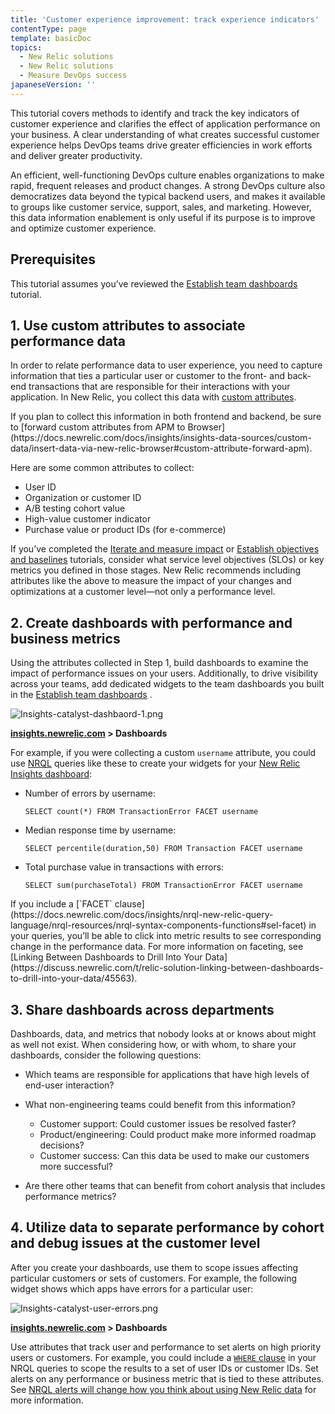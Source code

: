 ```yaml
---
title: 'Customer experience improvement: track experience indicators'
contentType: page
template: basicDoc
topics:
  - New Relic solutions
  - New Relic solutions
  - Measure DevOps success
japaneseVersion: ''
---
```


This tutorial covers methods to identify and track the key indicators of customer experience and clarifies the effect of application performance on your business. A clear understanding of what creates successful customer experience helps DevOps teams drive greater efficiencies in work efforts and deliver greater productivity.

An efficient, well-functioning DevOps culture enables organizations to make rapid, frequent releases and product changes. A strong DevOps culture also democratizes data beyond the typical backend users, and makes it available to groups like customer service, support, sales, and marketing. However, this data information enablement is only useful if its purpose is to improve and optimize customer experience.

## Prerequisites

This tutorial assumes you’ve reviewed the [Establish team dashboards](/docs/establish-team-dashboards) tutorial.

## 1. Use custom attributes to associate performance data

In order to relate performance data to user experience, you need to capture information that ties a particular user or customer to the front- and back-end transactions that are responsible for their interactions with your application. In New Relic, you collect this data with [custom attributes](https://docs.newrelic.com/docs/agents/manage-apm-agents/agent-data/collect-custom-attributes).

<Callout variant="tip">
  If you plan to collect this information in both frontend and backend, be sure to [forward custom attributes from APM to Browser](https://docs.newrelic.com/docs/insights/insights-data-sources/custom-data/insert-data-via-new-relic-browser#custom-attribute-forward-apm).
</Callout>

Here are some common attributes to collect:

* User ID
* Organization or customer ID
* A/B testing cohort value
* High-value customer indicator
* Purchase value or product IDs (for e-commerce)

If you’ve completed the [Iterate and measure impact](/docs/iterate-measure-impact) or [Establish objectives and baselines](/docs/establish-objectives-baselines) tutorials, consider what service level objectives (SLOs) or key metrics you defined in those stages. New Relic recommends including attributes like the above to measure the impact of your changes and optimizations at a customer level—not only a performance level.

## 2. Create dashboards with performance and business metrics

Using the attributes collected in Step 1, build dashboards to examine the impact of performance issues on your users. Additionally, to drive visibility across your teams, add dedicated widgets to the team dashboards you built in the [Establish team dashboards](/docs/establish-team-dashboards) .

![Insights-catalyst-dashbaord-1.png](./images/Insights-catalyst-dashbaord-1.png "Insights-catalyst-dashbaord-1.png")

**[insights.newrelic.com](https://insights.newrelic.com) > Dashboards**

For example, if you were collecting a custom `username` attribute, you could use [NRQL](https://docs.newrelic.com/docs/insights/nrql-new-relic-query-language/using-nrql/introduction-nrql) queries like these to create your widgets for your [New Relic Insights dashboard](https://docs.newrelic.com/docs/insights/use-insights-ui/manage-dashboards/create-edit-copy-insights-dashboards):

* Number of errors by username:

  ```
  SELECT count(*) FROM TransactionError FACET username
  ```
* Median response time by username:

  ```
  SELECT percentile(duration,50) FROM Transaction FACET username
  ```
* Total purchase value in transactions with errors:

  ```
  SELECT sum(purchaseTotal) FROM TransactionError FACET username
  ```

<Callout variant="tip">
  If you include a [`FACET` clause](https://docs.newrelic.com/docs/insights/nrql-new-relic-query-language/nrql-resources/nrql-syntax-components-functions#sel-facet) in your queries, you’ll be able to click into metric results to see corresponding change in the performance data. For more information on faceting, see [Linking Between Dashboards to Drill Into Your Data](https://discuss.newrelic.com/t/relic-solution-linking-between-dashboards-to-drill-into-your-data/45563).
</Callout>

## 3. Share dashboards across departments

Dashboards, data, and metrics that nobody looks at or knows about might as well not exist. When considering how, or with whom, to share your dashboards, consider the following questions:

* Which teams are responsible for applications that have high levels of end-user interaction?
* What non-engineering teams could benefit from this information?

  * Customer support: Could customer issues be resolved faster?
  * Product/engineering: Could product make more informed roadmap decisions?
  * Customer success: Can this data be used to make our customers more successful?
* Are there other teams that can benefit from cohort analysis that includes performance metrics?

## 4. Utilize data to separate performance by cohort and debug issues at the customer level

After you create your dashboards, use them to scope issues affecting particular customers or sets of customers. For example, the following widget shows which apps have errors for a particular user:

![Insights-catalyst-user-errors.png](./images/Insights-catalyst-user-errors_0.png "Insights-catalyst-user-errors.png")

**[insights.newrelic.com](https://insights.newrelic.com) > Dashboards**

Use attributes that track user and performance to set alerts on high priority users or customers. For example, you could include a [`WHERE` clause](https://docs.newrelic.com/docs/insights/nrql-new-relic-query-language/nrql-resources/nrql-syntax-components-functions#sel-where) in your NRQL queries to scope the results to a set of user IDs or customer IDs. Set alerts on any performance or business metric that is tied to these attributes. See [NRQL alerts will change how you think about using New Relic data](https://blog.newrelic.com/2017/05/04/nrql-alerts/) for more information.
